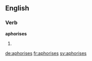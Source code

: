 ==English==

===Verb===
'''aphorises'''

# {{third-person singular of|aphorise}}


[[de:aphorises]]
[[fr:aphorises]]
[[sv:aphorises]]